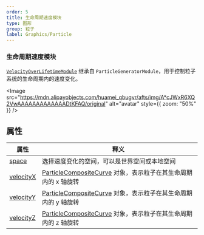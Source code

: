 ```yaml
---
order: 5
title: 生命周期速度模块
type: 图形
group: 粒子
label: Graphics/Particle
---
```


### 生命周期速度模块

[`VelocityOverLifetimeModule`](/apis/core/#VelocityOverLifetimeModule) 继承自 `ParticleGeneratorModule`，用于控制粒子系统的生命周期内的速度变化。

<Image src="https://mdn.alipayobjects.com/huamei_qbugvr/afts/img/A*cJWxR6XQ2VwAAAAAAAAAAAAADtKFAQ/original" alt="avatar" style={{ zoom: "50%" }} />

## 属性

| 属性                                                         | 释义                                                                                                |
| ------------------------------------------------------------ | --------------------------------------------------------------------------------------------------- |
| [space](/apis/core/#VelocityOverLifetimeModule-velocityZ)     | 选择速度变化的空间，可以是世界空间或本地空间                                                        |
| [velocityX](/apis/core/#VelocityOverLifetimeModule-velocityX) | [ParticleCompositeCurve](/apis/core/#ParticleCompositeCurve) 对象，表示粒子在其生命周期内的 x 轴旋转 |
| [velocityY](/apis/core/#VelocityOverLifetimeModule-velocityY) | [ParticleCompositeCurve](/apis/core/#ParticleCompositeCurve) 对象，表示粒子在其生命周期内的 y 轴旋转 |
| [velocityZ](/apis/core/#VelocityOverLifetimeModule-velocityZ) | [ParticleCompositeCurve](/apis/core/#ParticleCompositeCurve) 对象，表示粒子在其生命周期内的 z 轴旋转 |
